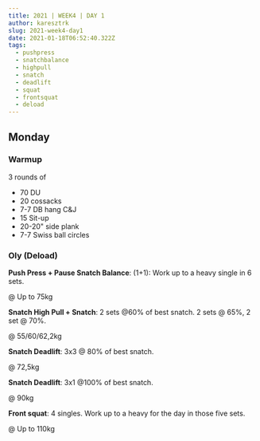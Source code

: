 ```yaml
---
title: 2021 | WEEK4 | DAY 1
author: karesztrk
slug: 2021-week4-day1
date: 2021-01-18T06:52:40.322Z
tags:
  - pushpress
  - snatchbalance
  - highpull
  - snatch
  - deadlift
  - squat
  - frontsquat
  - deload
---
```


## Monday

### Warmup

3 rounds of

- 70 DU
- 20 cossacks
- 7-7 DB hang C&J
- 15 Sit-up
- 20-20" side plank
- 7-7 Swiss ball circles

### Oly (Deload)

**Push Press + Pause Snatch Balance**: (1+1): Work up to a heavy single in 6 sets.

@ Up to 75kg

**Snatch High Pull + Snatch**: 2 sets @60% of best snatch. 2 sets @ 65%, 2 set @ 70%.

@ 55/60/62,2kg

**Snatch Deadlift**: 3x3 @ 80% of best snatch.

@ 72,5kg

**Snatch Deadlift**: 3x1 @100% of best snatch.

@ 90kg

**Front squat**: 4 singles. Work up to a heavy for the day in those five sets.

@ Up to 110kg
